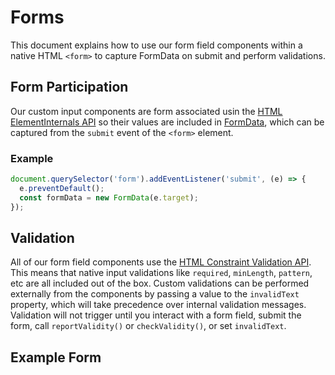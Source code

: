 
<Meta of={FormsStories} />

# Forms

This document explains how to use our form field components within a native HTML `<form>` to capture FormData on submit and perform validations.

## Form Participation

Our custom input components are form associated usin the [HTML ElementInternals API](https://developer.mozilla.org/en-US/docs/Web/API/ElementInternals) so their values are included in [FormData](https://developer.mozilla.org/en-US/docs/Web/API/FormData), which can be captured from the `submit` event of the `<form>` element.

### Example

```js
document.querySelector('form').addEventListener('submit', (e) => {
  e.preventDefault();
  const formData = new FormData(e.target);
});
```

## Validation

All of our form field components use the [HTML Constraint Validation API](https://developer.mozilla.org/en-US/docs/Web/HTML/Constraint_validation). This means that native input validations like `required`, `minLength`, `pattern`, etc are all included out of the box. Custom validations can be performed externally from the components by passing a value to the `invalidText` property, which will take precedence over internal validation messages. Validation will not trigger until you interact with a form field, submit the form, call `reportValidity()` or `checkValidity()`, or set `invalidText`.

## Example Form

<Canvas>
  <Story of={FormsStories.Default} />
</Canvas>
